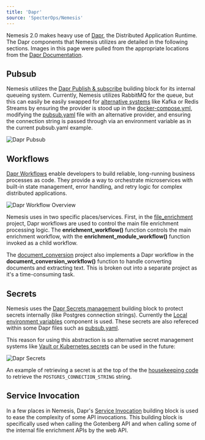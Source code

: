 ```yaml
---
title: 'Dapr'
source: 'SpecterOps/Nemesis'
---
```


Nemesis 2.0 makes heavy use of [Dapr](https://dapr.io/), the Distributed Application Runtime. The Dapr components that Nemesis utilizes are detailed in the following sections. Images in this page were pulled from the appropriate locations from the [Dapr Documentation](https://docs.dapr.io/).

## Pubsub

Nemesis utilizes the [Dapr Publish & subscribe](https://docs.dapr.io/developing-applications/building-blocks/pubsub/) building block for its internal queueing system. Currently, Nemesis utilizes RabbitMQ for the queue, but this can easily be easily swapped for [alternative systems](https://docs.dapr.io/reference/components-reference/supported-pubsub/) like Kafka or Redis Streams by ensuring the provider is stood up in the [docker-compose.yml](https://github.com/SpecterOps/Nemesis/docker-compose.yml), modifying the [pubsub.yaml](https://github.com/SpecterOps/Nemesis/infra/dapr/components/pubsub.yaml) file with an alternative provider, and ensuring the connection string is passed through via an environment variable as in the current pubsub.yaml example.

![Dapr Pubsub](images/dapr-pubsub-overview-components.png)

## Workflows

[Dapr Workflows](https://docs.dapr.io/developing-applications/building-blocks/workflow/workflow-overview/) enable developers to build reliable, long-running business processes as code. They provide a way to orchestrate microservices with built-in state management, error handling, and retry logic for complex distributed applications.

![Dapr Workflow Overview](images/dapr-workflow-overview.png)

Nemesis uses in two specific places/services. First, in the [file_enrichment](https://github.com/SpecterOps/Nemesis/projects/file_enrichment/file_enrichment/workflow.py) project, Dapr workflows are used to control the main file enrichment processing logic. The **enrichment_workflow()** function controls the main enrichment workflow, with the **enrichment_module_workflow()** function invoked as a child workflow.

The [document_conversion](https://github.com/SpecterOps/Nemesis/projects/document_conversion/document_conversion/main.py) project also implements a Dapr workflow in the **document_conversion_workflow()** function to handle converting documents and extracting text. This is broken out into a separate project as it's a time-consuming task.

## Secrets

Nemesis uses the [Dapr Secrets management](https://docs.dapr.io/developing-applications/building-blocks/secrets/secrets-overview/) building block to protect secrets internally (like Postgres connection strings). Currently the [Local environment variables](https://docs.dapr.io/reference/components-reference/supported-secret-stores/envvar-secret-store/) component is used. These secrets are also refereced within some Dapr files such as [pubsub.yaml](https://github.com/SpecterOps/Nemesis/infra/dapr/components/pubsub.yaml).

This reason for using this abstraction is so alternative secret management systems like [Vault or Kubernetes secrets](https://docs.dapr.io/reference/components-reference/supported-secret-stores/) can be used in the future:

![Dapr Secrets](images/dapr-secrets-overview-cloud-stores.png)

An example of retrieving a secret is at the top of the the [housekeeping code](https://github.com/SpecterOps/Nemesis/projects/housekeeping/housekeeping/main.py) to retrieve the `POSTGRES_CONNECTION_STRING` string.

## Service Invocation

In a few places in Nemesis, Dapr's [Service Invocation](https://docs.dapr.io/developing-applications/building-blocks/service-invocation/service-invocation-overview/) building block is used to ease the complexity of some API invocations. This building block is specifically used when calling the Gotenberg API and when calling some of the internal file enrichment APIs by the web API.
